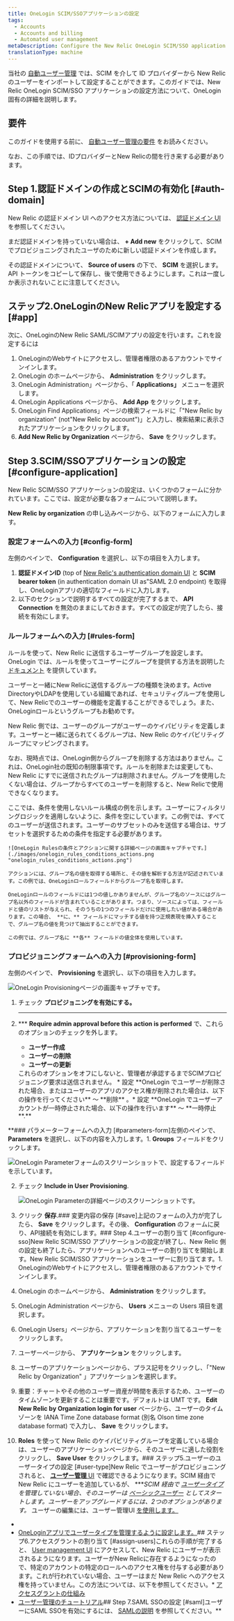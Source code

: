```yaml
---
title: OneLogin SCIM/SSOアプリケーションの設定
tags:
  - Accounts
  - Accounts and billing
  - Automated user management
metaDescription: Configure the New Relic OneLogin SCIM/SSO application for your organization.
translationType: machine
---
```


当社の [自動ユーザー管理](/docs/accounts/accounts/automated-user-management/automated-user-provisioning-single-sign) では、SCIM を介して ID プロバイダーから New Relic のユーザーをインポートして設定することができます。このガイドでは、New Relic OneLogin SCIM/SSO アプリケーションの設定方法について、OneLogin 固有の詳細を説明します。

## 要件

このガイドを使用する前に、 [自動ユーザー管理の要件](/docs/assign-users-automated-provisioning-allow-single-sign#requirements) をお読みください。

なお、この手順では、IDプロバイダーとNew Relicの間を行き来する必要があります。

## Step 1.認証ドメインの作成とSCIMの有効化 [#auth-domain]

New Relic の認証ドメイン UI へのアクセス方法については、 [認証ドメイン UI](/docs/accounts/accounts-billing/new-relic-one-user-management/authentication-domains-saml-sso-scim-more/#manage-user-type-scim) を参照してください。

まだ認証ドメインを持っていない場合は、 **+ Add new** をクリックして、SCIM でプロビジョニングされたユーザのために新しい認証ドメインを作成します。

その認証ドメインについて、 **Source of users** の下で、 **SCIM** を選択します。API トークンをコピーして保存し、後で使用できるようにします。これは一度しか表示されないことに注意してください。

## ステップ2.OneLoginのNew Relicアプリを設定する [#app]

次に、OneLoginのNew Relic SAML/SCIMアプリの設定を行います。これを設定するには

1. OneLoginのWebサイトにアクセスし、管理者権限のあるアカウントでサインインします。
2. OneLogin のホームページから、 **Administration** をクリックします。
3. OneLogin Administration」ページから、「 **Applications」** メニューを選択します。
4. OneLogin Applications ページから、 **Add App** をクリックします。
5. OneLogin Find Applications」ページの検索フィールドに「"New Relic by organization" (not"New Relic by account")」と入力し、検索結果に表示されたアプリケーションをクリックします。
6. **Add New Relic by Organization** ページから、 **Save** をクリックします。

## Step 3.SCIM/SSOアプリケーションの設定 [#configure-application]

New Relic SCIM/SSO アプリケーションの設定は、いくつかのフォームに分かれています。ここでは、設定が必要な各フォームについて説明します。

**New Relic by organization** の申し込みページから、以下のフォームに入力します。

### 設定フォームへの入力 [#config-form]

左側のペインで、 **Configuration** を選択し、以下の項目を入力します。

1. **認証ドメインID** (top of [New Relic's authentication domain UI](/docs/accounts/accounts-billing/new-relic-one-user-management/authentication-domains-saml-sso-scim-more) と **SCIM bearer token** (in authentication domain UI as"SAML 2.0 endpoint) を取得し、OneLoginアプリの適切なフィールドに入力します。
2. 以下のセクションで説明するすべての設定が完了するまで、 **API Connection** を無効のままにしておきます。すべての設定が完了したら、接続を有効にします。

### ルールフォームへの入力 [#rules-form]

ルールを使って、New Relic に送信するユーザーグループを設定します。OneLogin では、ルールを使ってユーザーにグループを提供する方法を説明した [ドキュメント](https://developers.onelogin.com/scim/create-app#scim_rules) を提供しています。

ユーザーと一緒にNew Relicに送信するグループの種類を決めます。Active DirectoryやLDAPを使用している組織であれば、セキュリティグループを使用して、New Relicでのユーザーの機能を定義することができるでしょう。また、OneLoginロールというグループもお勧めです。

New Relic 側では、ユーザーのグループがユーザーのケイパビリティを定義します。ユーザーと一緒に送られてくるグループは、New Relic のケイパビリティグループにマッピングされます。

なお、現時点では、OneLogin側からグループを削除する方法はありません。これは、OneLogin社の既知の制限事項です。ルールを削除または変更しても、New Relic にすでに送信されたグループは削除されません。グループを使用したくない場合は、グループからすべてのユーザーを削除すると、New Relicで使用できなくなります。

<CollapserGroup>
  <Collapser
    id="rule-example"
    title="アクションのみを使用するルール"
  >
    ここでは、条件を使用しないルール構成の例を示します。ユーザーにフィルタリングロジックを適用しないように、条件を空にしています。この例では、すべてのユーザーが送信されます。ユーザーのサブセットのみを送信する場合は、サブセットを選択するための条件を指定する必要があります。

    ![OneLogin Rulesの条件とアクションに関する詳細ページの画面キャプチャです。](./images/onelogin_rules_conditions_actions.png "onelogin_rules_conditions_actions.png")

    アクションには、グループ名の値を取得する場所と、その値を解析する方法が記述されています。この例では、OneLoginロールフィールドからグループ名を取得します。

    OneLoginロールのフィールドには1つの値しかありませんが、グループ名のソースにはグループ名以外のフィールドが含まれていることがあります。つまり、ソースによっては、フィールドと値のリストが与えられ、そのうちの1つのフィールドだけに使用したい値がある場合があります。この場合、 **に、** フィールドにマッチする値を持つ正規表現を挿入することで、グループ名の値を見つけて抽出することができます。

    この例では、グループ名に **各** フィールドの値全体を使用しています。
  </Collapser>
</CollapserGroup>

### プロビジョニングフォームへの入力 [#provisioning-form]

左側のペインで、 **Provisioning** を選択し、以下の項目を入力します。

![OneLogin Provisioningページの画面キャプチャです。](./images/onelogin_provisioning_form.png "onelogin_provisioning_form.png")

1. チェック **プロビジョニングを有効にする。**

   ****

2. *** **Require admin approval before this action is performed** で、これらのオプションのチェックを外します。

     * **ユーザー作成**
     * **ユーザーの削除**
     * **ユーザーの更新**

     <Callout variant="tip">
       これらのオプションをオフにしないと、管理者が承認するまでSCIMプロビジョニング要求は送信されません。
     </Callout>* 設定 **OneLogin でユーザーが削除された場合、またはユーザーのアプリのアクセス権が削除された場合は、以下の操作を行ってください** ～ **削除** 。* 設定 **OneLogin でユーザーアカウントが一時停止された場合、以下の操作を行います** ～ **一時停止**.**

**### パラメーターフォームへの入力 [#parameters-form]左側のペインで、 **Parameters** を選択し、以下の内容を入力します。1. **Groups** フィールドをクリックします。

   ![OneLogin Parameterフォームのスクリーンショットで、設定するフィールドを示しています。](./images/onelogin_parameter_form_general.png "onelogin_parameter_form_general.png")

2. チェック **Include in User Provisioning**.

   ![OneLogin Parameterの詳細ページのスクリーンショットです。](./images/onelogin_parameter_form_specific.png "onelogin_parameter_form_specific.png")

3. クリック **保存**.### 変更内容の保存 [#save]上記のフォームの入力が完了したら、 **Save** をクリックします。その後、 **Configuration** のフォームに戻り、API接続を有効にします。### Step 4.ユーザーの割り当て [#configure-sso]New Relic SCIM/SSO アプリケーションの設定が終了し、New Relic 側の設定も終了したら、アプリケーションへのユーザーの割り当てを開始します。New Relic SCIM/SSO アプリケーションをユーザーに割り当てます。1. OneLoginのWebサイトにアクセスし、管理者権限のあるアカウントでサインインします。
2. OneLogin のホームページから、 **Administration** をクリックします。
3. OneLogin Administration ページから、 **Users** メニューの Users 項目を選択します。
4. OneLogin Users」ページから、アプリケーションを割り当てるユーザーをクリックします。
5. ユーザーページから、 **アプリケーション** をクリックします。
6. ユーザーのアプリケーションページから、プラス記号をクリックし、「"New Relic by Organization" 」アプリケーションを選択します。
7. 重要：チャートやその他のユーザー資産が時間を表示するため、ユーザーのタイムゾーンを更新することは重要です。デフォルトは UMT です。 **Edit New Relic by Organization login for user** ページから、ユーザーのタイムゾーンを IANA Time Zone database format (別名 Olson time zone database format) で入力し、 **Save** をクリックします。
8. **Roles** を使って New Relic のケイパビリティグループを定義している場合は、ユーザーのアプリケーションページから、そのユーザーに適した役割をクリックし、 **Save User** をクリックします。### ステップ5.ユーザーのユーザータイプの設定 [#user-type]New Relic でユーザーがプロビジョニングされると、 [**ユーザー管理** UI](/docs/accounts/accounts-billing/new-relic-one-user-management/user-management-ui-and-tasks#where) で確認できるようになります。SCIM 経由で New Relic にユーザーを追加しているが、 ****SCIM 経由で [ユーザータイプ](/docs/accounts/accounts-billing/new-relic-one-user-management/user-type) を管理していない場合、そのユーザーは [ベーシックユーザー](/docs/accounts/accounts-billing/new-relic-one-user-management/user-type) としてスタートします。ユーザーをアップグレードするには、2つのオプションがあります。* ユーザーの編集には、ユーザー管理UI [を使用します。](/docs/accounts/accounts-billing/new-relic-one-user-management/user-management-ui-and-tasks#edit-user-type)
* [](/docs/accounts/accounts-billing/new-relic-one-user-management/user-management-ui-and-tasks#edit-user-type)
* [](/docs/accounts/accounts-billing/new-relic-one-user-management/user-management-ui-and-tasks#edit-user-type)[OneLoginアプリでユーザータイプを管理するように設定します。](/docs/accounts/accounts-billing/new-relic-one-user-management/authentication-domains-saml-sso-scim-more/#manage-user-type-scim)## ステップ6.アクセスグラントの割り当て [#assign-users]これらの手順が完了すると、 [User management UI](/docs/accounts/accounts-billing/new-relic-one-user-management/user-management-ui-and-tasks#where) にアクセスして、New Relic にユーザーが表示されるようになります。ユーザーがNew Relicに存在するようになったので、特定のアカウントの特定のロールへのアクセス権を付与する必要があります。これが行われていない場合、ユーザーはまだ New Relic へのアクセス権を持っていません。この方法については、以下を参照してください。* [アクセスグラントの仕組み](/docs/accounts/accounts-billing/new-relic-one-user-management/user-management-concepts#understand-concepts)
* [ユーザー管理のチュートリアル](/docs/accounts/accounts-billing/new-relic-one-user-management/tutorial-add-new-user-groups-roles-new-relic-one-user-model/)## Step 7.SAML SSOの設定 [#saml]ユーザーにSAML SSOを有効にするには、 [SAMLの説明](/docs/accounts/accounts-billing/new-relic-one-user-management/authentication-domains-saml-sso-scim-more/#authentication) を参照してください。**
